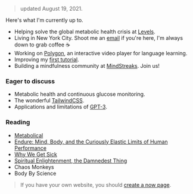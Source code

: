 > updated August 19, 2021.

Here's what I'm currently up to.

- Helping solve the global metabolic health crisis at [Levels](https://levelshealth.com).
- Living in New York City. Shoot me an [email](mailto:me@kunal.sh) if you're here, I'm always down to grab coffee ☕️
- Working on [Polygon](https://polygon.video), an interactive video player for language learning.
- Improving my [first tutorial](./blog/building-a-fullstack-twitter-clone).
- Building a mindfulness community at [MindStreaks](https://mindstreaks.com). Join us!

### Eager to discuss

- Metabolic health and continuous glucose monitoring.
- The wonderful [TailwindCSS](https://tailwindcss.com).
- Applications and limitations of [GPT-3](https://arxiv.org/abs/2005.14165).

### Reading

- [Metabolical](https://www.amazon.com/Metabolical-Processed-Nutrition-Modern-Medicine-ebook/dp/B08F7S58JY/ref=sr_1_1?dchild=1&keywords=metabolical&qid=1629385017&s=digital-text&sr=1-1)
- [Endure: Mind, Body, and the Curiously Elastic Limits of Human Performance](https://www.amazon.com/Endure-Curiously-Elastic-Limits-Performance-ebook/dp/B0716GZX33)
- [Why We Get Sick](https://www.amazon.com/Why-We-Get-Sick-Disease-ebook/dp/B07ZKZ2NRN/ref=sr_1_1?crid=2D68MBPEGJ50E&dchild=1&keywords=why+we+get+sick&qid=1629385037&s=digital-text&sprefix=why+we+g%2Cdigital-text%2C147&sr=1-1)
- [Spiritual Enlightenment, the Damnedest Thing](https://www.amazon.com/Spiritual-Enlightenment-Damnedest-Thing-Trilogy/dp/0980184843)
- Chaos Monkeys
- Body By Science

> If you have your own website, you should [create a now page](https://nownownow.com/about).
